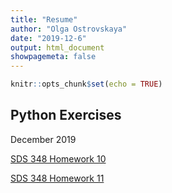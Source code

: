 ```yaml
---
title: "Resume"
author: "Olga Ostrovskaya"
date: "2019-12-6"
output: html_document
showpagemeta: false
---
```


```r
knitr::opts_chunk$set(echo = TRUE)
```

## Python Exercises
December 2019

[SDS 348 Homework 10](/HW10_oo3662.pdf)

[SDS 348 Homework 11](/HW11_oo3662.html)
